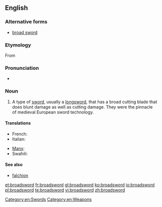 ==English==
===Alternative forms===
* [[broad sword]]
===Etymology===
From {{compound|broad|sword}}

===Pronunciation===
* {{SAMPA|/'brO:dsO:(r)d/}}

===Noun===
{{en-noun}}

# A type of [[sword]], usually a [[longsword]], that has a broad cutting blade that does blunt damage as well as cutting damage.  They were the pinnacle of medieval European sword technology.

====Translations====
{{trans-top|a longsword with a broad cutting blade}}
* French: {{t|fr|estramaçon|m}}
* Italian: {{t|it|spadone|m}}
{{trans-mid}}
* [[Manx]]: {{t|gv|cliwe daa laue|m}}
* Swahili: {{t|sw|upanga mpana}}
{{trans-bottom}}

====See also====
* [[falchion]]

[[Category:en:Swords]]
[[Category:en:Weapons]]

[[et:broadsword]]
[[fr:broadsword]]
[[gl:broadsword]]
[[ko:broadsword]]
[[io:broadsword]]
[[pl:broadsword]]
[[te:broadsword]]
[[vi:broadsword]]
[[zh:broadsword]]